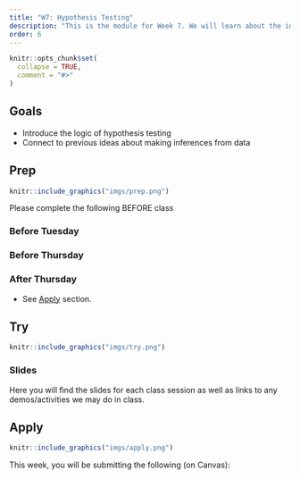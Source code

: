 ```yaml
---
title: "W7: Hypothesis Testing"
description: "This is the module for Week 7. We will learn about the ideas behind why we use statistics to make claims about the world around us."
order: 6
---
```


```r
knitr::opts_chunk$set(
  collapse = TRUE,
  comment = "#>"
)
```

## Goals

- Introduce the logic of hypothesis testing
- Connect to previous ideas about making inferences from data

## Prep 

:::::{.card .border .border-2 .border-info}
:::: {.grid .g-0}
::: {.g-col-3}
:::: {.card-body}

```r
knitr::include_graphics("imgs/prep.png")
```

::::
:::

::: {.g-col-9}
:::: {.card-body}

Please complete the following BEFORE class

### Before Tuesday


<!-- - Read Chapter 8 from the Gravetter & Wallnau (2017) textbook. -->

### Before Thursday

<!-- - Read Chapter 9 from the Gravetter & Wallnau (2017) textbook. -->

### After Thursday

- See [Apply](#apply) section.
::::
:::
::::
:::::

## Try {.mt-5}

:::::{.card .border .border-2 .border-info}
:::: {.grid .g-0}
::: {.g-col-3}
:::: {.card-body}

```r
knitr::include_graphics("imgs/try.png")
```

::::
:::

::: {.g-col-9}
:::: {.card-body}

### Slides

Here you will find the slides for each class session as well as links to any demos/activities we may do in class.

<!-- <a class="btn btn-outline-info" href="../../slides/W7_hypothesis_testing.pdf" role="button" target="_blank">W7: Slides 1</a> -->

<!-- <a class="btn btn-outline-info" href="../../slides/W7_hypothesis_testing_2.pdf" role="button" target="_blank">W7: Slides 2</a> -->


::::
:::


::::
:::::

## Apply {.mt-5}

:::::{.card .border .border-2 .border-info}
:::: {.grid .g-0}
::: {.g-col-3}
:::: {.card-body}

```r
knitr::include_graphics("imgs/apply.png")
```

::::
:::

::: {.g-col-9}
:::: {.card-body}

This week, you will be submitting the following (on Canvas):

<!-- - Week 7 Quiz -->
<!-- - Problem Set 4 due on March 12! -->
<!-- - Optional Meme -->

::::
:::


::::
:::::